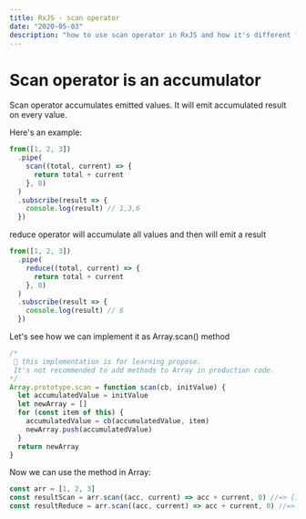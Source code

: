 ```yaml
---
title: RxJS - scan operator
date: "2020-05-03"
description: "how to use scan operator in RxJS and how it's different from reduce operator"
---
```


# Scan operator is an accumulator

Scan operator accumulates emitted values.
It will emit accumulated result on every value.

Here's an example:

```javascript
from([1, 2, 3])
  .pipe(
    scan((total, current) => {
      return total + current
    }, 0)
  )
  .subscribe(result => {
    console.log(result) // 1,3,6
  })
```

reduce operator will accumulate all values and then will emit a result

```javascript
from([1, 2, 3])
  .pipe(
    reduce((total, current) => {
      return total + current
    }, 0)
  )
  .subscribe(result => {
    console.log(result) // 6
  })
```

Let's see how we can implement it as Array.scan() method

```javascript
/*
 🛑 this implementation is for learning propose. 
 It's not recommended to add methods to Array in production code.
*/
Array.prototype.scan = function scan(cb, initValue) {
  let accumulatedValue = initValue
  let newArray = []
  for (const item of this) {
    accumulatedValue = cb(accumulatedValue, item)
    newArray.push(accumulatedValue)
  }
  return newArray
}
```

Now we can use the method in Array:

```javascript
const arr = [1, 2, 3]
const resultScan = arr.scan((acc, current) => acc + current, 0) //=> [1,3,6]
const resultReduce = arr.scan((acc, current) => acc + current, 0) //=> 6
```

